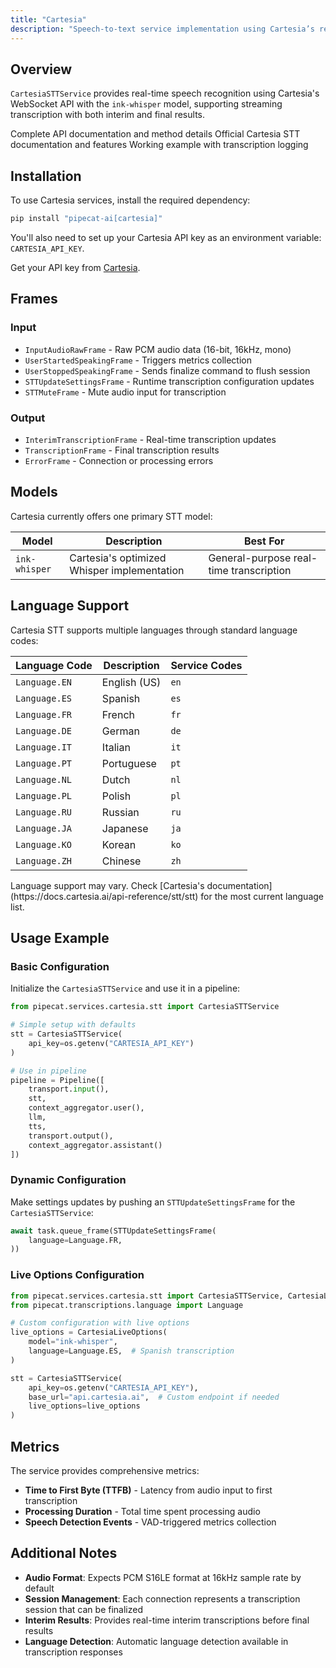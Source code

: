 ```yaml
---
title: "Cartesia"
description: "Speech-to-text service implementation using Cartesia’s real-time transcription API"
---
```


## Overview

`CartesiaSTTService` provides real-time speech recognition using Cartesia's WebSocket API with the `ink-whisper` model, supporting streaming transcription with both interim and final results.

<CardGroup cols={3}>
  <Card
    title="API Reference"
    icon="code"
    href="https://reference-server.pipecat.ai/en/latest/api/pipecat.services.cartesia.stt.html"
  >
    Complete API documentation and method details
  </Card>
  <Card
    title="Cartesia Docs"
    icon="book"
    href="https://docs.cartesia.ai/api-reference/stt/stt"
  >
    Official Cartesia STT documentation and features
  </Card>
  <Card
    title="Example Code"
    icon="play"
    href="https://github.com/pipecat-ai/pipecat/blob/main/examples/foundational/13f-cartesia-transcription.py"
  >
    Working example with transcription logging
  </Card>
</CardGroup>

## Installation

To use Cartesia services, install the required dependency:

```bash
pip install "pipecat-ai[cartesia]"
```

You'll also need to set up your Cartesia API key as an environment variable: `CARTESIA_API_KEY`.

<Tip>Get your API key from [Cartesia](https://cartesia.ai/).</Tip>

## Frames

### Input

- `InputAudioRawFrame` - Raw PCM audio data (16-bit, 16kHz, mono)
- `UserStartedSpeakingFrame` - Triggers metrics collection
- `UserStoppedSpeakingFrame` - Sends finalize command to flush session
- `STTUpdateSettingsFrame` - Runtime transcription configuration updates
- `STTMuteFrame` - Mute audio input for transcription

### Output

- `InterimTranscriptionFrame` - Real-time transcription updates
- `TranscriptionFrame` - Final transcription results
- `ErrorFrame` - Connection or processing errors

## Models

Cartesia currently offers one primary STT model:

| Model         | Description                                 | Best For                                |
| ------------- | ------------------------------------------- | --------------------------------------- |
| `ink-whisper` | Cartesia's optimized Whisper implementation | General-purpose real-time transcription |

## Language Support

Cartesia STT supports multiple languages through standard language codes:

| Language Code | Description  | Service Codes |
| ------------- | ------------ | ------------- |
| `Language.EN` | English (US) | `en`          |
| `Language.ES` | Spanish      | `es`          |
| `Language.FR` | French       | `fr`          |
| `Language.DE` | German       | `de`          |
| `Language.IT` | Italian      | `it`          |
| `Language.PT` | Portuguese   | `pt`          |
| `Language.NL` | Dutch        | `nl`          |
| `Language.PL` | Polish       | `pl`          |
| `Language.RU` | Russian      | `ru`          |
| `Language.JA` | Japanese     | `ja`          |
| `Language.KO` | Korean       | `ko`          |
| `Language.ZH` | Chinese      | `zh`          |

<Note>
  Language support may vary. Check [Cartesia's
  documentation](https://docs.cartesia.ai/api-reference/stt/stt) for the most
  current language list.
</Note>

## Usage Example

### Basic Configuration

Initialize the `CartesiaSTTService` and use it in a pipeline:

```python
from pipecat.services.cartesia.stt import CartesiaSTTService

# Simple setup with defaults
stt = CartesiaSTTService(
    api_key=os.getenv("CARTESIA_API_KEY")
)

# Use in pipeline
pipeline = Pipeline([
    transport.input(),
    stt,
    context_aggregator.user(),
    llm,
    tts,
    transport.output(),
    context_aggregator.assistant()
])
```

### Dynamic Configuration

Make settings updates by pushing an `STTUpdateSettingsFrame` for the `CartesiaSTTService`:

```python
await task.queue_frame(STTUpdateSettingsFrame(
    language=Language.FR,
))
```

### Live Options Configuration

```python
from pipecat.services.cartesia.stt import CartesiaSTTService, CartesiaLiveOptions
from pipecat.transcriptions.language import Language

# Custom configuration with live options
live_options = CartesiaLiveOptions(
    model="ink-whisper",
    language=Language.ES,  # Spanish transcription
)

stt = CartesiaSTTService(
    api_key=os.getenv("CARTESIA_API_KEY"),
    base_url="api.cartesia.ai",  # Custom endpoint if needed
    live_options=live_options
)
```

## Metrics

The service provides comprehensive metrics:

- **Time to First Byte (TTFB)** - Latency from audio input to first transcription
- **Processing Duration** - Total time spent processing audio
- **Speech Detection Events** - VAD-triggered metrics collection

## Additional Notes

- **Audio Format**: Expects PCM S16LE format at 16kHz sample rate by default
- **Session Management**: Each connection represents a transcription session that can be finalized
- **Interim Results**: Provides real-time interim transcriptions before final results
- **Language Detection**: Automatic language detection available in transcription responses

